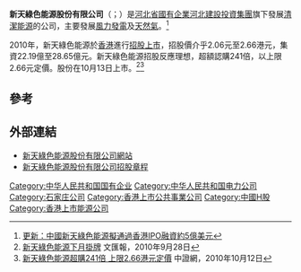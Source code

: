 {{Infobox company
| name                = 新天绿色能源股份有限公司
| name_en             = China Suntien Green Energy
| logo                = 
| logo_size           = 
| logo_caption        = 
| image               = 
| image_size          = 
| image_caption       = 
| type                = 
| native_name         = 
| native_name_lang    = 
| other_name          = 
| traded_as           = 
| com_code            = 
| ROC_UBN             = 
| fate                = 
| predecessor         = 
| successor           = 
| foundation          = 
| defunct             = 
| location            = 
| locations           = 
| area_served         = 
| founder             = 
| chairman            = 
| president           = 
| MD                  = 
| GM                  = 
| CEO                 = 
| COO                 = 
| CFO                 = 
| CMO                 = 
| CD                  = 
| key_people          = 
| industry            = [[能源|能源]]
| products            = 
| services            = 
| revenue             = 
| operating_income    = 
| net_income          = 
| assets              = 
| equity              = 
| owner               = 
| num_employees       = 
| parent              = 
| divisions           = 
| subsid              = 
| homepage            = http://www.suntien.com/
| zip_code            = 
| telephone_no        = 
| slogan              = 
| capital             = 
| market_value        = 
| P/E_ratio           = 
| earnings_per_share  = 
| net_asset_value     = 
| accounting_period   = 
| major_shareholder   = 
| footnotes           = 
}}

'''新天綠色能源股份有限公司'''（{{hkex|0956}}；{{Sse|600956|name=新天绿能}}）是[[河北省|河北省]][[國有企業|國有企業]][[河北建設投資集團|河北建設投資集團]]旗下發展[[清潔能源|清潔能源]]的公司，主要發展[[風力發電|風力發電]]及[[天然氣|天然氣]]。<ref>[http://big5.cnfol.com/big5/forex.cnfol.com/100902/134,1382,8355097,00.shtml 更新：中國新天綠色能源擬通過香港IPO融資約5億美元]{{dead link|date=2018年3月 |bot=InternetArchiveBot |fix-attempted=yes }}</ref>

2010年，新天綠色能源於[[香港|香港]]進行[[IPO|招股上市]]，招股價介乎2.06元至2.66港元，集資22.19億至28.65億元。新天綠色能源招股反應理想，超額認購241倍，以上限2.66元定價。股份在10月13日上市。<ref>[http://paper.wenweipo.com/2010/09/28/FI1009280016.htm 新天綠色能源下月掛牌] {{Wayback|url=http://paper.wenweipo.com/2010/09/28/FI1009280016.htm |date=20101001220538 }} 文匯報，2010年9月28日</ref><ref>[http://www.cs.com.cn/gg/04/201010/t20101012_2620775.html 新天綠色能源超購241倍 上限2.66港元定價] {{Wayback|url=http://www.cs.com.cn/gg/04/201010/t20101012_2620775.html |date=20160304053543 }} 中證網，2010年10月12日</ref>

==參考==
{{reflist}}

==外部連結==
*[http://www.suntien.com/ 新天綠色能源股份有限公司網站] {{Wayback|url=http://www.suntien.com/ |date=20210120032518 }}
*[http://www.hkexnews.hk/listedco/listconews/sehk/20100930/LTN20100930022_C.HTM 新天綠色能源股份有限公司招股章程] {{Wayback|url=http://www.hkexnews.hk/listedco/listconews/sehk/20100930/LTN20100930022_C.HTM |date=20101003075404 }}

[[Category:中华人民共和国国有企业|Category:中华人民共和国国有企业]]
[[Category:中华人民共和国电力公司|Category:中华人民共和国电力公司]]
[[Category:石家庄公司|Category:石家庄公司]]
[[Category:香港上市公共事業公司|Category:香港上市公共事業公司]]
[[Category:中國H股|Category:中國H股]]
[[Category:香港上市能源公司|Category:香港上市能源公司]]
